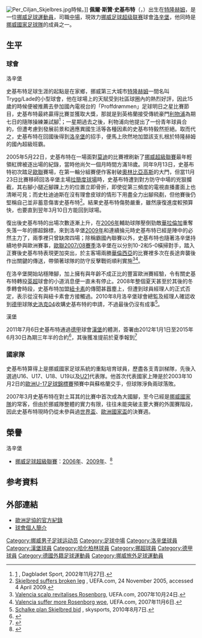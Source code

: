 {{noteTA|G1=足球|G2=德甲|G3=uefa
|T=zh-hans:佩尔·希尔汉·斯克耶尔布雷德;zh-hk:佩爾·斯贊·史基布特;zh-tw:佩爾·西里揚·斯凱爾布萊德;
|1=zh-hans:斯克耶尔布雷德;zh-hk:史基布特;zh-tw:斯凱爾布萊德;
}}
{{Infobox football biography
| name                 = 佩爾·斯贊·史基布特<br />''Per Ciljan Skjelbred''
| image                = 
| fullname             = Per Ciljan Skjelbred
| birth_date           = {{birth date and age|1987|6|16|df=y}}
| birth_place          = 挪威[[特隆赫姆|特隆赫姆]]
| height               = {{height|m=1.76}}
| currentclub          = [[洛辛堡足球會|洛辛堡]]
| clubnumber           = 5
| position             = [[中場|中場]]
| youthyears1          =                     | youthclubs1   = Trygg/Lade
| years1               = 2004–2011 | clubs1 = [[洛辛堡足球會|洛辛堡]] | caps1   = 156 | goals1 = 9
| years2               = 2011–2014 | clubs2 = [[汉堡体育俱乐部|汉堡]]           | caps2   = 26  | goals2 = 0
| years3               = 2013–2014 | clubs3 = → [[柏林赫塔體育俱樂部|柏林赫塔]]    | caps3   = 28  | goals3 = 2
| years4               = 2014–2020 | clubs4 = [[柏林赫塔體育俱樂部|柏林赫塔]]             | caps4   = 151 | goals4 = 0
| years5               = 2020–     | clubs5 = [[洛辛堡足球會|洛辛堡]] | caps5   = 6   | goals5 = 1
| nationalyears1       = 2007–2017
| nationalteam1 = [[挪威國家足球隊|挪威]]     | nationalcaps1  = 43   | nationalgoals1   = 1
| medaltemplates       = 
| club-update             = 1 March 2017
| nationalteam-update     = 23 February 2017
}}
[[File:Per_Ciljan_Skjelbres.jpg|thumb]]時候。]]
'''佩爾·斯贊·史基布特'''（{{lang-no|'''Per Ciljan Skjelbred'''}}，{{bd|1987年|6月16日|catIdx=Skjelbred, Per Ciljan}}）出生在[[特隆赫姆|特隆赫姆]]，是一位[[挪威|挪威]][[足球|足球]][[運動員|運動員]]，司職[[中場|中場]]，現效力[[挪威足球超级联赛|挪威足球超级联赛]]球會[[洛辛堡足球會|洛辛堡]]，他同時是[[挪威國家足球隊|挪威國家足球隊]]的成員之一。

==生平==
===球會===
;洛辛堡
史基布特足球生涯的起點是在家鄉，挪威第三大城市[[特隆赫姆|特隆赫姆]]一間名叫Trygg/Lade的小型球會，他在球場上的天賦受到社區球圈內的熱烈好評，因此15歲的時候便被推薦去參加國內{{tsl|en|TV3 (Norway)||第三頻度}}電視台的「Proffdrømmen」足球明日之星比賽節目，史基布特最終贏得比賽並獲取大獎，那就是到英格蘭接受傳統豪門[[利物浦足球會|利物浦]]為期七日的隨隊操練兼試腳<ref>[http://www.dagbladet.no/sport/2002/11/27/354891.html] {{Wayback|url=http://www.dagbladet.no/sport/2002/11/27/354891.html |date=20160924063303 }}, Dagbladet Sport, 2002年11月27日.</ref>；一星期過去之後，利物浦向他提出了一份青年球員合約，但遭考慮到發展前景和適應異國生活等各種因素的史基布特毅然拒絕。取而代之，史基布特在回國後得到[[洛辛堡足球會|洛辛堡]]的招手，便馬上欣然地加盟該支扎根於特隆赫姆的國內超級班霸。

2005年5月22日，史基布特在一場面對[[莫迪足球會|莫迪]]的比賽裡刷新了[[挪威足球超級聯賽|挪威超級聯賽]]最年輕領紅牌被逐出場的紀錄，當時他尚欠一個月時間方滿18歲。同年9月13日，史基布特初次踏足[[2005/06赛季欧洲冠军联赛|歐聯]]賽場，在第一輪分組賽便作客射破[[奧林比亞高斯足球會|奧林比亞高斯]]的大門，但當11月23日比賽移師回洛辛堡主場[[拉簡度球場|拉簡度球場]]時，史基布特遭到對方防守中場{{tsl|en|Ieroklis Stoltidis||史杜迪迪斯}}的兇狠攔截，其右腳小腿近腳踝上方的位置立即骨折，即使從第三頻度的電視直播畫面上也清晰可見；而史杜迪迪斯在沒有理會皮球的情形下用盡全力出腳飛剷，但他賽後仍堅稱自己並非蓄意傷害史基布特<ref>[http://www.uefa.com/competitions/UCL/news/Kind=1/newsId=371647.html Skjelbred suffers broken leg] {{Wayback|url=http://www.uefa.com/competitions/UCL/news/Kind=1/newsId=371647.html |date=20080127171106 }}, UEFA.com, 24 November 2005, accessed 4 April 2009.</ref>。結果史基布特傷勢嚴重，雖然康復進度較預算快，也要直到翌年3月10日方能回到球場。

復出後史基布特的出場次數逐漸上升，在[[2006年挪威足球超級聯賽|2006年]]輔助球隊壓倒勁敵[[華拉倫加足球會|華拉倫加]]重奪失落一年的挪超錦標，來到洛辛堡[[2009年挪威足球超級聯賽|2009年]]和{{tsl|en|2010 Norwegian Premier League||2010年}}連續掄元時史基布特已經是陣中的必然主力了，兩季裡只曾缺席四場；除稱霸國內聯賽以外，史基布特也隨著洛辛堡持續地參與歐洲賽事，[[2007/08赛季欧洲冠军联赛|歐聯2007/08賽季]]洛辛堡在{{tsl|en|2007–08 UEFA Champions League qualifying rounds||外圍賽}}以分別10-2和5-0橫掃對手，踏入正賽後史基布特表現更加突出，於主客場兩勝[[華倫西亞足球會|華倫西亞]]的比賽裡多次在長途奔襲後作出關鍵的傳送，帶領著球隊的防守反擊戰術順利實施<ref>[http://en.archive.uefa.com/competitions/ucl/history/season=2008/round=15105/match=301193/report=rp.html Valencia scalp revitalises Rosenborg]{{dead link|date=2018年5月 |bot=InternetArchiveBot |fix-attempted=yes }}, UEFA.com, 2007年10月24日.</ref><ref>[http://en.archive.uefa.com/competitions/ucl/history/season=2008/round=15105/match=301217/report=rp.html Valencia suffer more Rosenborg woe]{{dead link|date=2018年5月 |bot=InternetArchiveBot |fix-attempted=yes }}, UEFA.com, 2007年11月6日.</ref>。

在洛辛堡開始站穩陣腳，加上擁有與年齡不成正比的豐富歐洲賽經驗，令有關史基布特轉投[[英超|英超]]球會的小道消息便一直未有停止。2008年整個夏天甚至於其後的冬季轉會時段，史基布特加盟[[紐卡素足球會|紐卡素]]的傳聞甚囂塵上，但遭到球員經理人的正式否定，表示從沒有與紐卡素會方接觸過。2010年8月洛辛堡球會總監及經理人確認收到[[德甲|德甲]]球隊[[沙尔克04足球俱乐部|史浩克04]]收購史基布特的申請，不過最後仍沒有成事<ref>[http://www.skysports.com/story/0,19528,11095_6300355,00.html Schalke plan Skjelbred bid] {{Wayback|url=http://www.skysports.com/story/0,19528,11095_6300355,00.html |date=20160310081532 }}, skysports, 2010年8月7日.</ref>。

;漢堡
2011年7月6日史基布特通過[[德甲|德甲]]球會[[汉堡体育俱乐部|漢堡]]的體測，簽署由2012年1月1日至2015年6月30日為期三年半的合約<ref>{{cite news |language=zh-hans |url=http://www.dfo.cn/dfo/show.asp?id=11499 |title=汉堡签下挪威发动机 加盟时间有待敲定 |publisher=德国足球在线 |date=2011-07-07 |accessdate=2011-07-08 }}{{dead link|date=2017年11月 |bot=InternetArchiveBot |fix-attempted=yes }}</ref>，其後獲准提前於夏季報到<ref>{{cite news |language=zh-hans |url=http://dfo.cn/dfo/show.asp?id=11519 |title=谢尔布雷八月加盟 阿莱士·席尔瓦回国 |publisher=德国足球在线 |date=2011-07-15 |accessdate=2011-07-28}}</ref>

===國家隊===
史基布特算得上是挪威國家足球系統的重點培育球員，歷盡各支青訓梯隊，先後入選過U16、U17、U18、U19以及[[挪威21歲以下國家足球隊|U21]]代表隊。他首次代表國家上陣是於2003年10月2日的[[歐洲U-17足球錦標賽|歐洲U-17足球錦標賽]]預賽中與蘇格蘭交手，但球隊淨負兩球落敗。

2007年3月史基布特在對土耳其的比賽中首次成為大國腳，至今已經是[[挪威國家足球隊|挪威國家隊]]的常客，但由於挪威隊整體的實力有限，往往未能突破主要大賽的外圍賽階段，因此史基布特現時仍從未參與過[[世界盃|世界盃]]、[[歐洲國家盃|歐洲國家盃]]的決賽週。

==榮譽==
;洛辛堡
* [[挪威足球超級聯賽|挪威足球超級聯賽]]：[[2006年挪威足球超級聯賽|2006年]]、[[2009年挪威足球超級聯賽|2009年]]、{{tsl|en|2010 Norwegian Premier League||2010年}}<ref>{{cite web|url = http://www.nrk.no/nyheter/distrikt/nrk_trondelag/sport_nrk_trondelag/rbk/1.1065148|title = Mestvinnende spillere|publisher = Norwegian Broadcasting Corporation|accessdate = 2010-11-17|archive-date = 2009-02-20|archive-url = https://web.archive.org/web/20090220171012/http://www.nrk.no/nyheter/distrikt/nrk_trondelag/sport_nrk_trondelag/rbk/1.1065148|dead-url = no}}</ref>

==参考資料==
{{reflist}}

==外部連結==
{{commonscat|Per Ciljan Skjelbred}}
*[http://www.uefa.com/uefaeuropaleague/clubs/player=73603/index.html 歐洲足協的官方紀錄] {{Wayback|url=http://www.uefa.com/uefaeuropaleague/clubs/player=73603/index.html |date=20110613103828 }}
*[https://web.archive.org/web/20101122082238/http://www.rbk.no/spillerstall/article131686.ece 球會個人簡介]

{{DEFAULTSORT:Skjelbred, Per Ciljan}}
[[Category:挪威男子足球运动员|Category:挪威男子足球运动员]]
[[Category:足球中場|Category:足球中場]]
[[Category:洛辛堡球員|Category:洛辛堡球員]]
[[Category:漢堡球員|Category:漢堡球員]]
[[Category:哈化柏林球員|Category:哈化柏林球員]]
[[Category:挪超球員|Category:挪超球員]]
[[Category:德甲球員|Category:德甲球員]]
[[Category:德國外籍足球運動員|Category:德國外籍足球運動員]]
[[Category:挪威旅外足球運動員|Category:挪威旅外足球運動員]]